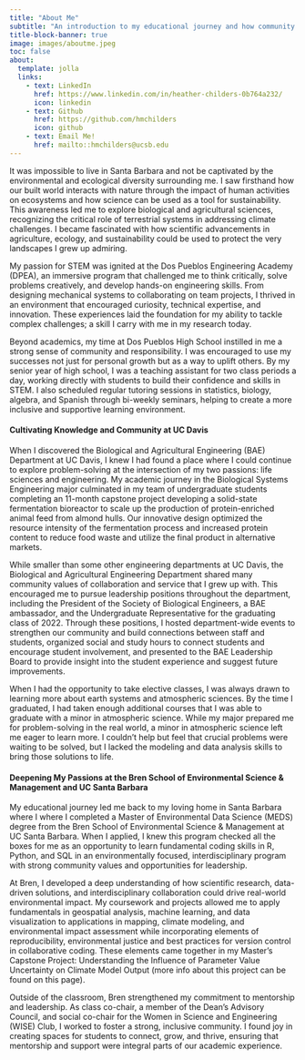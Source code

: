 ```yaml
---
title: "About Me"
subtitle: "An introduction to my educational journey and how community in STEM has shaped my worldview"
title-block-banner: true
image: images/aboutme.jpeg
toc: false
about: 
  template: jolla
  links: 
    - text: LinkedIn
      href: https://www.linkedin.com/in/heather-childers-0b764a232/
      icon: linkedin
    - text: Github
      href: https://github.com/hmchilders
      icon: github
    - text: Email Me!
      href: mailto::hmchilders@ucsb.edu
---
```


It was impossible to live in Santa Barbara and not be captivated by the environmental and ecological diversity surrounding me. I saw firsthand how our built world interacts with nature through the impact of human activities on ecosystems and how science can be used as a tool for sustainability. This awareness led me to explore biological and agricultural sciences, recognizing the critical role of terrestrial systems in addressing climate challenges. I became fascinated with how scientific advancements in agriculture, ecology, and sustainability could be used to protect the very landscapes I grew up admiring.

My passion for STEM was ignited at the Dos Pueblos Engineering Academy (DPEA), an immersive program that challenged me to think critically, solve problems creatively, and develop hands-on engineering skills. From designing mechanical systems to collaborating on team projects, I thrived in an environment that encouraged curiosity, technical expertise, and innovation. These experiences laid the foundation for my ability to tackle complex challenges; a skill I carry with me in my research today.

Beyond academics, my time at Dos Pueblos High School instilled in me a strong sense of community and responsibility. I was encouraged to use my successes not just for personal growth but as a way to uplift others. By my senior year of high school, I was a teaching assistant for two class periods a day, working directly with students to build their confidence and skills in STEM. I also scheduled regular tutoring sessions in statistics, biology, algebra, and Spanish through bi-weekly seminars, helping to create a more inclusive and supportive learning environment.

#### Cultivating Knowledge and Community at UC Davis

When I discovered the Biological and Agricultural Engineering (BAE) Department at UC Davis, I knew I had found a place where I could continue to explore problem-solving at the intersection of my two passions: life sciences and engineering. My academic journey in the Biological Systems Engineering major culminated in my team of undergraduate students completing an 11-month capstone project developing a solid-state fermentation bioreactor to scale up the production of protein-enriched animal feed from almond hulls. Our innovative design optimized the resource intensity of the fermentation process and increased protein content to reduce food waste and utilize the final product in alternative markets.

While smaller than some other engineering departments at UC Davis, the Biological and Agricultural Engineering Department shared many community values of collaboration and service that I grew up with. This encouraged me to pursue leadership positions throughout the department, including the President of the Society of Biological Engineers, a BAE ambassador, and the Undergraduate Representative for the graduating class of 2022. Through these positions, I hosted department-wide events to strengthen our community and build connections between staff and students, organized social and study hours to connect students and encourage student involvement, and presented to the BAE Leadership Board to provide insight into the student experience and suggest future improvements.

When I had the opportunity to take elective classes, I was always drawn to learning more about earth systems and atmospheric sciences. By the time I graduated, I had taken enough additional courses that I was able to graduate with a minor in atmospheric science. While my major prepared me for problem-solving in the real world, a minor in atmospheric science left me eager to learn more. I couldn't help but feel that crucial problems were waiting to be solved, but I lacked the modeling and data analysis skills to bring those solutions to life. 

#### **Deepening My Passions at the Bren School of Environmental Science & Management and UC Santa Barbara**

My educational journey led me back to my loving home in Santa Barbara where I where I completed a Master of Environmental Data Science (MEDS) degree from the Bren School of Environmental Science & Management at UC Santa Barbara. When I applied, I knew this program checked all the boxes for me as an opportunity to learn fundamental coding skills in R, Python, and SQL in an environmentally focused, interdisciplinary program with strong community values and opportunities for leadership.

At Bren, I developed a deep understanding of how scientific research, data-driven solutions, and interdisciplinary collaboration could drive real-world environmental impact. My coursework and projects allowed me to apply fundamentals in geospatial analysis, machine learning, and data visualization to applications in mapping, climate modeling, and environmental impact assessment while incorporating elements of reproducibility, environmental justice and best practices for version control in collaborative coding. These elements came together in my Master's Capstone Project: Understanding the Influence of Parameter Value Uncertainty on Climate Model Output (more info about this project can be found on this page).

Outside of the classroom, Bren strengthened my commitment to mentorship and leadership. As class co-chair, a member of the Dean's Advisory Council, and social co-chair for the Women in Science and Engineering (WISE) Club, I worked to foster a strong, inclusive community. I found joy in creating spaces for students to connect, grow, and thrive, ensuring that mentorship and support were integral parts of our academic experience.

#### 
